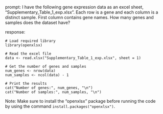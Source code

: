 prompt:
I have the following gene expression data as an excel sheet, "Supplementary_Table_1_exp.xlsx". Each row is a gene and each column is a distinct sample. First column contains gene names. How many genes and samples does the dataset have?

response:
```
# Load required library
library(openxlsx)

# Read the excel file
data <- read.xlsx("Supplementary_Table_1_exp.xlsx", sheet = 1)

# Get the number of genes and samples
num_genes <- nrow(data)
num_samples <- ncol(data) - 1

# Print the results
cat("Number of genes:", num_genes, "\n")
cat("Number of samples:", num_samples, "\n")
```
Note: Make sure to install the "openxlsx" package before running the code by using the command `install.packages("openxlsx")`.

